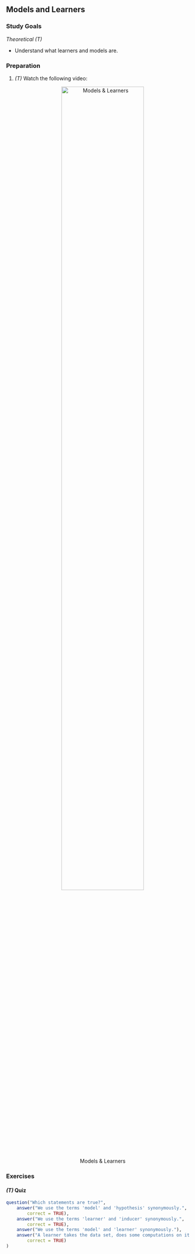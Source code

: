 ## Models and Learners

### Study Goals

*Theoretical (T)*

- Understand what learners and models are.


### Preparation

1.  *(T)* Watch the following video:
    <center>
    ![Models & Learners](https://youtu.be/UW1E4xO0hJQ){width="75%"}
    </center>


### Exercises

#### *(T)* Quiz

```r
question("Which statements are true?",
    answer("We use the terms 'model' and 'hypothesis' synonymously.",
        correct = TRUE),
    answer("We use the terms 'learner' and 'inducer' synonymously.",
        correct = TRUE),
    answer("We use the terms 'model' and 'learner' synonymously."),
    answer("A learner takes the data set, does some computations on it and returns the model.",
        correct = TRUE)
)
```


